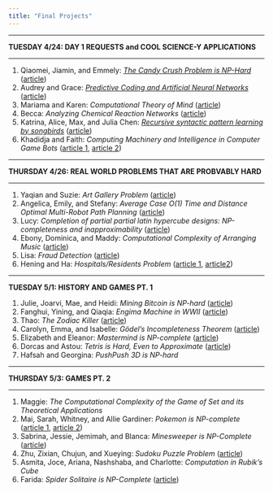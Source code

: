 ```yaml
---
title: "Final Projects"
---
```


<hr>
**TUESDAY 4/24: DAY 1 REQUESTS and COOL SCIENCE-Y APPLICATIONS**
<hr>
1. Qiaomei, Jiamin, and Emmely: [_The Candy Crush Problem is NP-Hard_](projects/candyCrush/candyCrush.html) ([article](https://arxiv.org/abs/1403.1911))
2. Audrey and Grace: [_Predictive Coding and Artificial Neural Networks_](projects/neural-networks.html) ([article](http://www.academia.edu/download/30992521/125_coginfocom2012x.pdf))
3. Mariama and Karen: _Computational Theory of Mind_ ([article](https://en.wikipedia.org/wiki/Computational_theory_of_mind))
4. Becca: _Analyzing Chemical Reaction Networks_ ([article](https://jsystchem.springeropen.com/track/pdf/10.1186/1759-2208-3-1))
5. Katrina, Alice, Max, and Julia Chen: _[Recursive syntactic pattern learning by songbirds](https://granieri.github.io/songbird-syntax/)_ ([article](https://www.ncbi.nlm.nih.gov/pmc/articles/PMC2653278/))
6. Khadidja and Faith: _Computing Machinery and Intelligence in Computer Game Bots_ ([article 1](https://link.springer.com/content/pdf/10.1007%2F978-1-4020-6710-5.pdf), [article 2](https://ieeexplore.ieee.org/stamp/stamp.jsp?tp=&arnumber=5247069))

<hr>
**THURSDAY 4/26: REAL WORLD PROBLEMS THAT ARE PROBVABLY HARD**
<hr>
1. Yaqian and Suzie: _Art Gallery Problem_ ([article](https://en.wikipedia.org/wiki/Art_gallery_problem))
2. Angelica, Emily, and Stefany: _Average Case O(1) Time and Distance Optimal Multi-Robot Path Planning_ ([article](https://arxiv.org/pdf/1706.07255.pdf))
3. Lucy: _Completion of partial partial latin hypercube designs: NP-completeness and inapproximability_ ([article](https://www.sciencedirect.com/science/article/pii/S0304397518300409))
4. Ebony, Dominica, and Maddy: _Computational Complexity of Arranging Music_ ([article](https://arxiv.org/pdf/1607.04220.pdf))
5. Lisa: _Fraud Detection_ ([article](http://www.cs.tau.ac.il/~milo/projects/modas/papers/rudolf.pdf))
6. Hening and Ha: _Hospitals/Residents Problem_ ([article 1](https://web.stanford.edu/~alroth/papers/rothperansonaer.PDF), [article2](https://pdfs.semanticscholar.org/8629/806af545d3828a9f70dcf7d379f7cfbd5d32.pdf))

<hr>
**TUESDAY 5/1: HISTORY AND GAMES PT. 1**
</hr>
1. Julie, Joarvi, Mae, and Heidi: _Mining Bitcoin is NP-hard_ ([article](https://freedom-to-tinker.com/2014/10/27/bitcoin-mining-is-np-hard/))
2. Fanghui, Yining, and Qiaqia: _Engima Machine in WWII_ ([article](https://en.wikipedia.org/wiki/Cryptanalysis_of_the_Enigma))
3. Thao: _The Zodiac Killer_ ([article](https://www.history.com/news/the-zodiac-ciphers-what-we-know))
4. Carolyn, Emma, and Isabelle: _Gödel’s Incompleteness Theorem_ ([article](https://en.wikipedia.org/wiki/G%C3%B6del%27s_incompleteness_theorems))
5. Elizabeth and Eleanor: _Mastermind is NP-complete_ ([article](https://notendur.hi.is/hh/kennsla/rrr/h06/mastermind.pdf))
6. Dorcas and Astou: _Tetris is Hard, Even to Approximate_ ([article](https://link.springer.com/chapter/10.1007/3-540-45071-8_36))
7. Hafsah and Georgina: _PushPush 3D is NP-hard_

<hr>
**THURSDAY 5/3: GAMES PT. 2**
<hr>
1. Maggie: _The Computational Complexity of the Game of Set and its Theoretical Applications_
2. Mai, Sarah, Whitney, and Allie Gardiner: _Pokemon is NP-complete_ ([article 1](https://arxiv.org/pdf/1203.1895.pdf), [article 2](https://arxiv.org/pdf/1201.5298v1.pdf))
3. Sabrina, Jessie, Jemimah, and Blanca: _Minesweeper is NP-Complete_ ([article](http://web.mat.bham.ac.uk/R.W.Kaye/minesw/minesw.htm))
4. Zhu, Zixian, Chujun, and Xueying: _Sudoku Puzzle Problem_ ([article](http://www2.imm.dtu.dk/pubdb/views/edoc_download.php/5625/pdf/imm5625.pdf))
5. Asmita, Joce, Ariana, Nashshaba, and Charlotte: _Computation in Rubik’s Cube_ 
6. Farida: _Spider Solitaire is NP-Complete_ ([article](https://arxiv.org/abs/1110.1052))